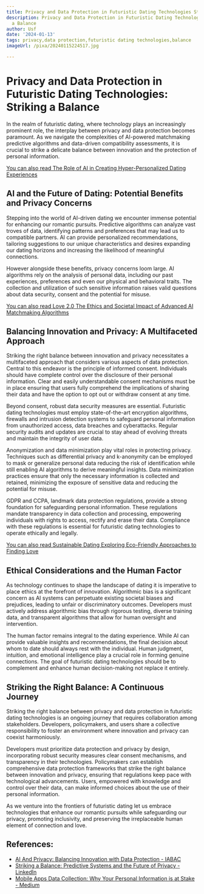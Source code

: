 ```yaml
---
title: Privacy and Data Protection in Futuristic Dating Technologies Striking a Balance
description: Privacy and Data Protection in Futuristic Dating Technologies Striking
  a Balance
author: Usf
date: '2024-01-13'
tags: privacy,data protection,futuristic dating technologies,balance
imageUrl: /pixa/20240115224517.jpg

---
```

# Privacy  and Data  Protection in Futuristic Dating Technologies: Striking a Balance

In the  realm of futuristic dating, where  technology plays an increasingly prominent  role, the interplay between privacy and data  protection becomes paramount. As we navigate  the complexities of AI-powered matchmaking predictive algorithms and data-driven compatibility assessments, it is crucial to strike a delicate balance between innovation and the protection of personal information.

[You can also read The Role of AI in Creating Hyper-Personalized Dating Experiences](The%20Role%20of%20AI%20in%20Creating%20Hyper-Personalized%20Dating%20Experiences)


## AI and the Future of Dating: Potential Benefits and Privacy  Concerns

Stepping into the world  of AI-driven dating we encounter  immense potential for enhancing  our romantic pursuits. Predictive algorithms can analyze vast troves of data, identifying patterns and preferences  that may lead us to compatible partners. AI can  provide personalized recommendations, tailoring suggestions to our unique characteristics and desires expanding our dating horizons and increasing the likelihood of meaningful connections.

However alongside these benefits, privacy concerns loom large.  AI algorithms rely on the analysis of personal  data, including our past experiences, preferences and even  our physical and behavioral traits. The collection and utilization of such sensitive information  raises valid questions about data security, consent and the potential for misuse.

[You can also read Love 2.0 The  Ethics and Societal Impact of Advanced AI Matchmaking Algorithms](Love%202.0%20The%20Ethics%20and%20Societal%20Impact%20of%20Advanced%20AI%20Matchmaking%20Algorithms)


## Balancing Innovation  and Privacy: A Multifaceted Approach

Striking the right balance between innovation and privacy necessitates a multifaceted approach  that considers various aspects of data  protection. Central to this endeavor is the principle of  informed consent. Individuals should have complete control over the disclosure of their personal information. Clear and  easily  understandable consent  mechanisms must be in place ensuring that users fully comprehend  the implications of sharing their data and have the option to opt out  or withdraw consent  at any time.

Beyond consent, robust data security  measures are essential. Futuristic dating technologies must employ state-of-the-art encryption algorithms,  firewalls and intrusion detection systems to safeguard personal information from  unauthorized access, data breaches and cyberattacks. Regular security audits  and updates are crucial to stay ahead of evolving threats and maintain the integrity of user data.

Anonymization and data minimization play  vital roles in protecting privacy. Techniques such as differential privacy and  k-anonymity can be employed to mask or generalize personal  data reducing the risk of identification while still enabling AI algorithms to derive meaningful insights. Data minimization practices ensure that only  the necessary information  is collected  and retained, minimizing  the exposure of sensitive data and reducing the potential for misuse.

GDPR and CCPA,  landmark data  protection regulations, provide a strong  foundation for safeguarding personal information. These regulations mandate transparency in data collection and processing, empowering individuals with rights to access, rectify and erase their data. Compliance with these regulations is essential for futuristic dating technologies to operate ethically and legally.

[You  can also read Sustainable Dating Exploring Eco-Friendly Approaches  to  Finding Love](Sustainable%20Dating%20Exploring%20Eco-Friendly%20Approaches%20to%20Finding%20Love)


##  Ethical Considerations and the Human Factor

As technology continues to shape the  landscape of dating it is imperative to place ethics at  the forefront of innovation. Algorithmic bias is a significant concern as AI systems can perpetuate existing societal biases and prejudices, leading to unfair or discriminatory  outcomes. Developers must actively address algorithmic bias through rigorous testing, diverse training data, and transparent algorithms that allow for human  oversight and intervention.

The human  factor remains integral to the dating experience. While AI can provide valuable insights and recommendations, the final decision about whom to date  should  always  rest with the individual. Human judgment, intuition, and  emotional intelligence play a crucial role in forming genuine connections. The goal of  futuristic dating technologies should be  to complement and enhance human  decision-making not  replace it entirely.

##  Striking the Right Balance: A Continuous Journey

Striking the right balance between privacy and data protection in futuristic dating technologies is an ongoing journey that requires collaboration among  stakeholders.  Developers, policymakers, and users share a collective responsibility to  foster an environment where innovation and privacy can coexist  harmoniously.

Developers must prioritize data  protection and privacy by design, incorporating robust security measures clear consent mechanisms, and transparency in their technologies. Policymakers can establish comprehensive data  protection frameworks that strike the right balance between innovation and  privacy, ensuring that regulations keep pace with technological advancements. Users,  empowered with knowledge and control over their data, can make informed  choices about the use of their personal information.

As we venture into the frontiers of futuristic dating let us embrace technologies that enhance our romantic pursuits while safeguarding our privacy, promoting  inclusivity, and  preserving  the irreplaceable human element of connection  and love.

## References:
- [AI And Privacy: Balancing Innovation with Data Protection - IABAC](https://iabac.org/blog/ai-and-privacy-balancing-innovation-with-data-protection)
- [Striking a Balance: Predictive Systems and the Future of Privacy - LinkedIn](https://www.linkedin.com/pulse/striking-balance-predictive-systems-future-privacy-christiansen?trk=article-ssr-frontend-pulse_more-articles_related-content-card)
- [Mobile Apps Data Collection: Why Your Personal Information is at Stake - Medium](https://medium.com/@chaintech.network/mobile-apps-data-collection-why-your-personal-information-is-at-stake-4826ee3635c6)

